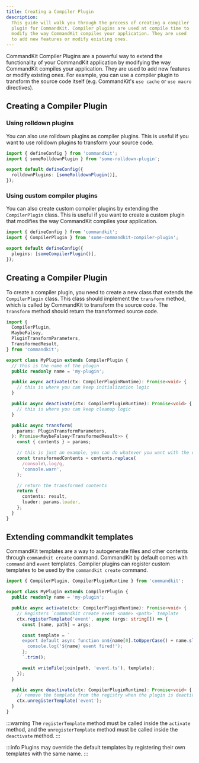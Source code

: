 ```yaml
---
title: Creating a Compiler Plugin
description:
  This guide will walk you through the process of creating a compiler
  plugin for CommandKit. Compiler plugins are used at compile time to
  modify the way CommandKit compiles your application. They are used
  to add new features or modify existing ones.
---
```


CommandKit Compiler Plugins are a powerful way to extend the
functionality of your CommandKit application by modifying the way
CommandKit compiles your application. They are used to add new
features or modify existing ones. For example, you can use a compiler
plugin to transform the source code itself (e.g. CommandKit's
`use cache` or `use macro` directives).

## Creating a Compiler Plugin

### Using rolldown plugins

You can also use rolldown plugins as compiler plugins. This is useful
if you want to use rolldown plugins to transform your source code.

```ts title="commandkit.config.ts"
import { defineConfig } from 'commandkit';
import { someRolldownPlugin } from 'some-rolldown-plugin';

export default defineConfig({
  rolldownPlugins: [someRolldownPlugin()],
});
```

### Using custom compiler plugins

You can also create custom compiler plugins by extending the
`CompilerPlugin` class. This is useful if you want to create a custom
plugin that modifies the way CommandKit compiles your application.

```ts title="commandkit.config.ts"
import { defineConfig } from 'commandkit';
import { CompilerPlugin } from 'some-commandkit-compiler-plugin';

export default defineConfig({
  plugins: [someCompilerPlugin()],
});
```

## Creating a Compiler Plugin

To create a compiler plugin, you need to create a new class that
extends the `CompilerPlugin` class. This class should implement the
`transform` method, which is called by CommandKit to transform the
source code. The `transform` method should return the transformed
source code.

```ts title="my-plugin.ts"
import {
  CompilerPlugin,
  MaybeFalsey,
  PluginTransformParameters,
  TransformedResult,
} from 'commandkit';

export class MyPlugin extends CompilerPlugin {
  // this is the name of the plugin
  public readonly name = 'my-plugin';

  public async activate(ctx: CompilerPluginRuntime): Promise<void> {
    // this is where you can keep initialization logic
  }

  public async deactivate(ctx: CompilerPluginRuntime): Promise<void> {
    // this is where you can keep cleanup logic
  }

  public async transform(
    params: PluginTransformParameters,
  ): Promise<MaybeFalsey<TransformedResult>> {
    const { contents } = params;

    // this is just an example, you can do whatever you want with the contents
    const transformedContents = contents.replace(
      /console\.log/g,
      'console.warn',
    );

    // return the transformed contents
    return {
      contents: result,
      loader: params.loader,
    };
  }
}
```

## Extending commandkit templates

CommandKit templates are a way to autogenerate files and other
contents through `commandkit create` command. CommandKit by default
comes with `command` and `event` templates. Compiler plugins can
register custom templates to be used by the `commandkit create`
command.

```ts title="my-plugin.ts"
import { CompilerPlugin, CompilerPluginRuntime } from 'commandkit';

export class MyPlugin extends CompilerPlugin {
  public readonly name = 'my-plugin';

  public async activate(ctx: CompilerPluginRuntime): Promise<void> {
    // Registers `commandkit create event <name> <path>` template
    ctx.registerTemplate('event', async (args: string[]) => {
      const [name, path] = args;

      const template = `
      export default async function on${name[0].toUpperCase() + name.slice(1)}() {
        console.log('${name} event fired!');
      };
      `.trim();

      await writeFile(join(path, 'event.ts'), template);
    });
  }

  public async deactivate(ctx: CompilerPluginRuntime): Promise<void> {
    // remove the template from the registry when the plugin is deactivated
    ctx.unregisterTemplate('event');
  }
}
```

:::warning The `registerTemplate` method must be called inside the
`activate` method, and the `unregisterTemplate` method must be called
inside the `deactivate` method. :::

:::info Plugins may override the default templates by registering
their own templates with the same name. :::
